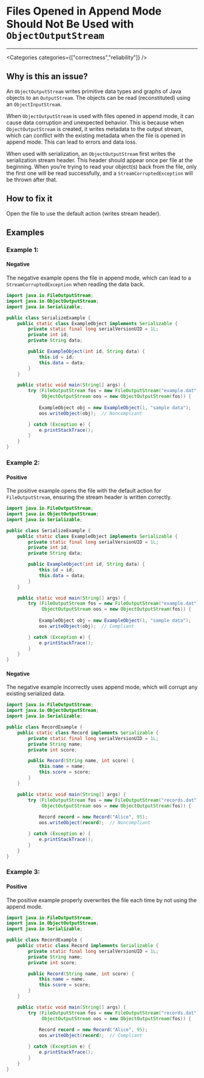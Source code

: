 

# Files Opened in Append Mode Should Not Be Used with `ObjectOutputStream`

<Severity severity={SeverityLevels.HIGH} />

---

<Categories categories={["correctness","reliability"]} />

## Why is this an issue?
An `ObjectOutputStream` writes primitive data types and graphs of Java objects to an `OutputStream`. The objects can be read (reconstituted) using an `ObjectInputStream`.

When `ObjectOutputStream` is used with files opened in append mode, it can cause data corruption and unexpected behavior. This is because when `ObjectOutputStream` is created, it writes metadata to the output stream, which can conflict with the existing metadata when the file is opened in append mode. This can lead to errors and data loss.

When used with serialization, an `ObjectOutputStream` first writes the serialization stream header. This header should appear once per file at the beginning. When you’re trying to read your object(s) back from the file, only the first one will be read successfully, and a `StreamCorruptedException` will be thrown after that.

## How to fix it

Open the file to use the default action (writes stream header).

## Examples

### Example 1:

<!-- #example -->

#### Negative

<!-- #example_negative_description -->
The negative example opens the file in append mode, which can lead to a `StreamCorruptedException` when reading the data back.

<!-- #example_negative_code -->
```java
import java.io.FileOutputStream;
import java.io.ObjectOutputStream;
import java.io.Serializable;

public class SerializeExample {
    public static class ExampleObject implements Serializable {
        private static final long serialVersionUID = 1L;
        private int id;
        private String data;

        public ExampleObject(int id, String data) {
            this.id = id;
            this.data = data;
        }
    }

    public static void main(String[] args) {
        try (FileOutputStream fos = new FileOutputStream("example.dat", true);
             ObjectOutputStream oos = new ObjectOutputStream(fos)) {
            
            ExampleObject obj = new ExampleObject(1, "sample data");
            oos.writeObject(obj);  // Noncompliant

        } catch (Exception e) {
            e.printStackTrace();
        }
    }
}
```

### Example 2:

<!-- #example -->

#### Positive

<!-- #example_positive_description -->
The positive example opens the file with the default action for `FileOutputStream`, ensuring the stream header is written correctly.

<!-- #example_positive_code -->
```java
import java.io.FileOutputStream;
import java.io.ObjectOutputStream;
import java.io.Serializable;

public class SerializeExample {
    public static class ExampleObject implements Serializable {
        private static final long serialVersionUID = 1L;
        private int id;
        private String data;

        public ExampleObject(int id, String data) {
            this.id = id;
            this.data = data;
        }
    }

    public static void main(String[] args) {
        try (FileOutputStream fos = new FileOutputStream("example.dat");
             ObjectOutputStream oos = new ObjectOutputStream(fos)) {
            
            ExampleObject obj = new ExampleObject(1, "sample data");
            oos.writeObject(obj);  // Compliant

        } catch (Exception e) {
            e.printStackTrace();
        }
    }
}
```

#### Negative

<!-- #example_negative_description -->
The negative example incorrectly uses append mode, which will corrupt any existing serialized data.

<!-- #example_negative_code -->
```java
import java.io.FileOutputStream;
import java.io.ObjectOutputStream;
import java.io.Serializable;

public class RecordExample {
    public static class Record implements Serializable {
        private static final long serialVersionUID = 1L;
        private String name;
        private int score;

        public Record(String name, int score) {
            this.name = name;
            this.score = score;
        }
    }

    public static void main(String[] args) {
        try (FileOutputStream fos = new FileOutputStream("records.dat", true);
             ObjectOutputStream oos = new ObjectOutputStream(fos)) {
            
            Record record = new Record("Alice", 95);
            oos.writeObject(record);  // Noncompliant

        } catch (Exception e) {
            e.printStackTrace();
        }
    }
}
```

### Example 3:

<!-- #example -->

#### Positive

<!-- #example_positive_description -->
The positive example properly overwrites the file each time by not using the append mode.

<!-- #example_positive_code -->
```java
import java.io.FileOutputStream;
import java.io.ObjectOutputStream;
import java.io.Serializable;

public class RecordExample {
    public static class Record implements Serializable {
        private static final long serialVersionUID = 1L;
        private String name;
        private int score;

        public Record(String name, int score) {
            this.name = name;
            this.score = score;
        }
    }

    public static void main(String[] args) {
        try (FileOutputStream fos = new FileOutputStream("records.dat");
             ObjectOutputStream oos = new ObjectOutputStream(fos)) {
            
            Record record = new Record("Alice", 95);
            oos.writeObject(record);  // Compliant

        } catch (Exception e) {
            e.printStackTrace();
        }
    }
}
```